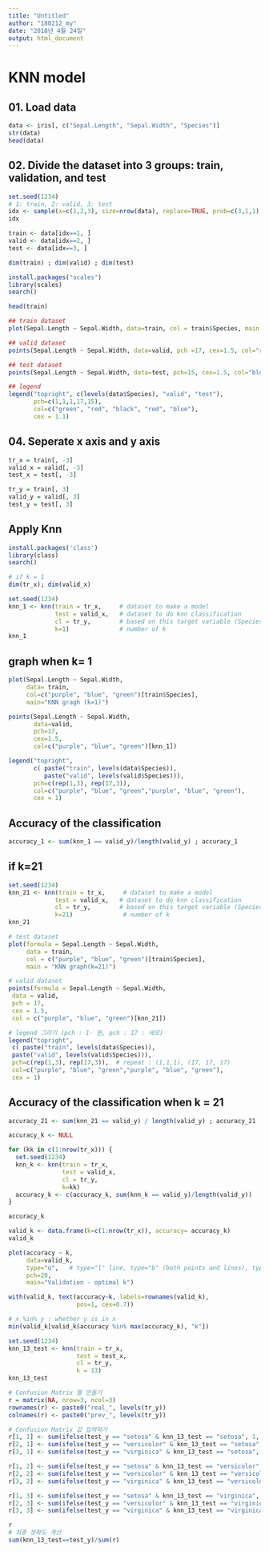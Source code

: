 ```yaml
---
title: "Untitled"
author: "180212_my"
date: "2018년 4월 24일"
output: html_document
---
```


# KNN model
## 01. Load data
```r
data <- iris[, c("Sepal.Length", "Sepal.Width", "Species")]
str(data)
head(data)
```

## 02. Divide the dataset into 3 groups: train, validation, and test
```r
set.seed(1234)
# 1: train, 2: valid, 3: test
idx <- sample(x=c(1,2,3), size=nrow(data), replace=TRUE, prob=c(3,1,1))
idx
```

```r
train <- data[idx==1, ]
valid <- data[idx==2, ]
test <- data[idx==3, ]

dim(train) ; dim(valid) ; dim(test)
```

```r
install.packages("scales")
library(scales)
search()
```

```r
head(train)
```

```r
## train dataset
plot(Sepal.Length ~ Sepal.Width, data=train, col = train$Species, main = "Train, Valid, and Test dataset")

## valid dataset
points(Sepal.Length ~ Sepal.Width, data=valid, pch =17, cex=1.5, col="red")  # red triangle

## test dataset
points(Sepal.Length ~ Sepal.Width, data=test, pch=15, cex=1.5, col="blue")  # blue square

## legend 
legend("topright", c(levels(data$Species), "valid", "test"), 
       pch=c(1,1,1,17,15), 
       col=c("green", "red", "black", "red", "blue"),
       cex = 1.1)
```
## 04. Seperate x axis and y axis
```r
tr_x = train[, -3]
valid_x = valid[, -3]
test_x = test[, -3]

tr_y = train[, 3]
valid_y = valid[, 3]
test_y = test[, 3]

```

## Apply Knn
```r
install.packages('class')
library(class)
search()
```

```r
# if k = 1
dim(tr_x); dim(valid_x)

set.seed(1234)
knn_1 <- knn(train = tr_x,     # dataset to make a model
             test = valid_x,   # dataset to do knn classification
             cl = tr_y,        # based on this target variable (Species)
             k=1)              # number of k 
knn_1
```

## graph when k= 1
```r
plot(Sepal.Length ~ Sepal.Width,
     data= train,
     col=c("purple", "blue", "green")[train$Species],
     main="KNN gragh (k=1)")

points(Sepal.Length ~ Sepal.Width,
       data=valid,
       pch=17,
       cex=1.5,
       col=c("purple", "blue", "green")[knn_1])

legend("topright", 
       c( paste("train", levels(data$Species)), 
          paste("valid", levels(valid$Species))), 
       pch=c(rep(1,3), rep(17,3)), 
       col=c("purple", "blue", "green","purple", "blue", "green"), 
       cex = 1)
```

## Accuracy of the classification  
```r
accuracy_1 <- sum(knn_1 == valid_y)/length(valid_y) ; accuracy_1
```

## if k=21
```r
set.seed(1234)
knn_21 <- knn(train = tr_x,     # dataset to make a model
             test = valid_x,   # dataset to do knn classification
             cl = tr_y,        # based on this target variable (Species)
             k=21)              # number of k 
knn_21
```

```r
# test dataset
plot(formula = Sepal.Length ~ Sepal.Width,
     data = train, 
     col = c("purple", "blue", "green")[train$Species], 
     main = "KNN graph(k=21)")

# valid dataset
points(formula = Sepal.Length ~ Sepal.Width,
 data = valid,
 pch = 17,
 cex = 1.5,
 col = c("purple", "blue", "green")[knn_21])

# legend 그리기 (pch : 1- 원, pch : 17 : 세모)
legend("topright",
 c( paste("train", levels(data$Species)),
 paste("valid", levels(valid$Species))),
 pch=c(rep(1,3), rep(17,3)),  # repeat : (1,1,1), (17, 17, 17)
 col=c("purple", "blue", "green","purple", "blue", "green"),
 cex = 1)
```
## Accuracy of the classification when k = 21
```r
accuracy_21 <- sum(knn_21 == valid_y) / length(valid_y) ; accuracy_21
```

```r
accuracy_k <- NULL

for (kk in c(1:nrow(tr_x))) {
  set.seed(1234)
  knn_k <- knn(train = tr_x,
               test = valid_x,
               cl = tr_y,
               k=kk)
  accuracy_k <- c(accuracy_k, sum(knn_k == valid_y)/length(valid_y))
}

accuracy_k
```

```r
valid_k <- data.frame(k=c(1:nrow(tr_x)), accuracy= accuracy_k)
valid_k
```

```r
plot(accuracy ~ k, 
     data=valid_k,
     type="o",   # type="l" line, type="b" (both points and lines), type="o" lines over points
     pch=20,
     main="Validation - optimal k")

with(valid_k, text(accuracy~k, labels=rownames(valid_k),
                   pos=1, cex=0.7))
```

```r
# x %in% y : whether y is in x
min(valid_k[valid_k$accuracy %in% max(accuracy_k), "k"])
```

```r
set.seed(1234)
knn_13_test <- knn(train = tr_x,
                   test = test_x,
                   cl = tr_y,
                   k = 13)
knn_13_test

```

```r
# Confusion Matrix 틀 만들기
r = matrix(NA, nrow=3, ncol=3)
rownames(r) <- paste0("real_", levels(tr_y))
colnames(r) <- paste0("prev_", levels(tr_y))

# Confusion Matrix 값 입력하기
r[1, 1] <- sum(ifelse(test_y == "setosa" & knn_13_test == "setosa", 1, 0))
r[2, 1] <- sum(ifelse(test_y == "versicolor" & knn_13_test == "setosa", 1, 0))
r[3, 1] <- sum(ifelse(test_y == "virginica" & knn_13_test == "setosa", 1, 0))

r[1, 2] <- sum(ifelse(test_y == "setosa" & knn_13_test == "versicolor", 1, 0))
r[2, 2] <- sum(ifelse(test_y == "versicolor" & knn_13_test == "versicolor", 1, 0))
r[3, 2] <- sum(ifelse(test_y == "virginica" & knn_13_test == "versicolor", 1, 0))

r[1, 3] <- sum(ifelse(test_y == "setosa" & knn_13_test == "virginica", 1, 0))
r[2, 3] <- sum(ifelse(test_y == "versicolor" & knn_13_test == "virginica", 1, 0))
r[3, 3] <- sum(ifelse(test_y == "virginica" & knn_13_test == "virginica", 1, 0))

r
# 최종 정확도 계산
sum(knn_13_test==test_y)/sum(r)
```
